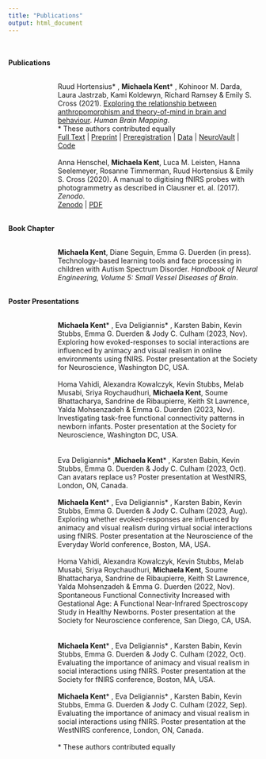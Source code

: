 ```yaml
---
title: "Publications"
output: html_document
---
```


<style>
.text.extra-padding {
    padding-left: 100px; 
    max-width:100%;
  }
</style>
<br>
<br>
**Publications** 
<br>
<br>
<div class="text extra-padding"> 
Ruud Hortensius* , **Michaela Kent*** , Kohinoor M. Darda, Laura Jastrzab, Kami Koldewyn, Richard Ramsey & Emily S. Cross (2021). [Exploring the relationship between anthropomorphism and theory-of-mind in brain and behaviour](https://onlinelibrary.wiley.com/doi/epdf/10.1002/hbm.25542). *Human Brain Mapping*.
<br>
* These authors contributed equally
<br>
[Full Text](https://onlinelibrary.wiley.com/doi/full/10.1002/hbm.25542) | [Preprint](https://psyarxiv.com/3uj4g/) | [Preregistration](https://osf.io/tuq4a) | [Data](https://osf.io/rg5kn/) | [NeuroVault](https://neurovault.org/collections/6615/) | [Code](https://gitlab.com/hortensius/anthrom)
<br>
<br>
Anna Henschel, **Michaela Kent**, Luca M. Leisten, Hanna Seelemeyer, Rosanne Timmerman, Ruud Hortensius & Emily S. Cross (2020). A manual to digitising fNIRS probes with photogrammetry as described in Clausner et. al. (2017). *Zenodo*.
<br>
[Zenodo](https://zenodo.org/record/4146985) | [PDF](https://www.soba-lab.com/_files/ugd/3e5863_cf150f119e2640d1a0c6963ea7fc20f4.pdf) 
<br>
<br>
</div>
**Book Chapter** 
<br>
<br>
<div class="text extra-padding"> 
**Michaela Kent**, Diane Seguin, Emma G. Duerden (in press). Technology-based learning tools and face processing in children with Autism Spectrum Disorder. *Handbook of Neural Engineering, Volume 5: Small Vessel Diseases of Brain*.
<br>
<br>
</div>
**Poster Presentations** 
<br>
<br>
<div class="text extra-padding"> 
**Michaela Kent*** , Eva Deligiannis* , Karsten Babin, Kevin Stubbs, Emma G. Duerden & Jody C. Culham (2023, Nov). Exploring how evoked-responses to social interactions are influenced by animacy and visual realism in online environments using fNIRS. Poster presentation at the Society for Neuroscience, Washington DC, USA.
<br>
<br>
Homa Vahidi, Alexandra Kowalczyk, Kevin Stubbs, Melab Musabi, Sriya Roychaudhuri, **Michaela Kent**, Soume Bhattacharya, Sandrine de Ribaupierre, Keith St Lawrence, Yalda Mohsenzadeh & Emma G. Duerden (2023, Nov). Investigating task-free functional connectivity patterns in newborn infants. Poster presentation at the Society for Neuroscience, Washington DC, USA.  
<br>
<br>
Eva Deligiannis* ,**Michaela Kent*** , Karsten Babin, Kevin Stubbs, Emma G. Duerden & Jody C. Culham (2023, Oct). Can avatars replace us? Poster presentation at WestNIRS, London, ON, Canada.
<br>
<br>
**Michaela Kent*** , Eva Deligiannis* , Karsten Babin, Kevin Stubbs, Emma G. Duerden & Jody C. Culham (2023, Aug). Exploring whether evoked-responses are influenced by animacy and visual realism during virtual social interactions using fNIRS. Poster presentation at the Neuroscience of the Everyday World conference, Boston, MA, USA.
<br>
<br>
Homa Vahidi, Alexandra Kowalczyk, Kevin Stubbs, Melab Musabi, Sriya Roychaudhuri, **Michaela Kent**, Soume Bhattacharya, Sandrine de Ribaupierre, Keith St Lawrence, Yalda Mohsenzadeh & Emma G. Duerden (2022, Nov). Spontaneous Functional Connectivity Increased with Gestational Age: A Functional Near-Infrared Spectroscopy Study in Healthy Newborns. Poster presentation at the Society for Neuroscience conference, San Diego, CA, USA.  
<br>
<br>
**Michaela Kent*** , Eva Deligiannis* , Karsten Babin, Kevin Stubbs, Emma G. Duerden & Jody C. Culham (2022, Oct). Evaluating the importance of animacy and visual realism in social interactions using fNIRS. Poster presentation at the Society for fNIRS conference, Boston, MA, USA.
<br>
<br>
**Michaela Kent*** , Eva Deligiannis* , Karsten Babin, Kevin Stubbs, Emma G. Duerden & Jody C. Culham (2022, Sep). Evaluating the importance of animacy and visual realism in social interactions using fNIRS. Poster presentation at the WestNIRS conference, London, ON, Canada.
<br>
<br>
* These authors contributed equally
</div>